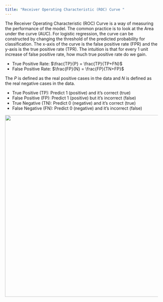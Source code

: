 ```yaml
---
title: "Receiver Operating Characteristic (ROC) Curve "
---
```


The Receiver Operating Characteristic (ROC) Curve is a way of measuring the performance of the model. The common practice is to look at the Area under the curve (AUC). For logistic regression, the curve can be constructed by changing the threshold of the predicted probability for classification. The x-axis of the curve is the false positive rate (FPR) and the y-axis is the true positive rate (TPR). The intuition is that for every 1 unit increase of false positive rate, how much true positive rate do we gain.

* True Positive Rate: $\frac{TP}{P} = \frac{TP}{TP+FN}$
* False Positive Rate: $\frac{FP}{N} = \frac{FP}{TN+FP}$

The $P$ is defined as the real positive cases in the data and $N$ is defined as the real negative cases in the data.

* True Positive (TP): Predict 1 (positive) and it's correct (true)
* False Positive (FP): Predict 1 (positive) but it's incorrect (false)
* True Negative (TN): Predict 0 (negative) and it's correct (true)
* False Negative (FN): Predict 0 (negative) and it's incorrect (false)

<img src="ConfusionMatrix.png" height="600px" width="600px" />



